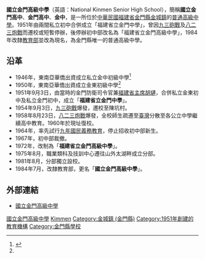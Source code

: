 {{Infobox School
| name        = 國立金門高級中學
| other_name  = National Kinmen Senior High School
| image       = File:School badge of National Kinmen Senior High School.png
| type        = 國立[[普通高級中學|普通高級中學]]
| affiliation =
| established = 1951年9月3日
| district    = {{ROC}}<br>[[福建省_(中華民國)|福建省]][[金門縣|金門縣]][[金城鎮_(金門縣)|金城鎮]]
| president   = 
| principal   = 許自佑
| staff       = 27人
| faculty     = 74人
| grades      = 三年制
| gender      = 
| students    = 1,009人（2016年）
| classes     = 共30班<br>一年級10班<br>二年級10班<br>三年級10班
| class       = 
| area        = 9.83666公頃
| motto       = 勤樸弘毅
| mascot      = 
| colors      = 
| magazine    = 
| sc          = 
| cs          = 
| house       = 
| athletics   = 
| conference  = 
| free_label  = 
| free_text   = 
| location    = {{ROC}}<br>[[福建省_(中華民國)|福建省]][[金門縣|金門縣]][[金城鎮_(金門縣)|金城鎮]]光前路94號
| tel         = 08-232-6582
| fax         = 
| website     = [https://www.kmsh.km.edu.tw/home]
|telephone=|address=}}
'''國立金門高級中學'''（英語：National Kinmen Senior High School），簡稱'''國立金門高中'''、'''金門高中'''、'''金中'''，是一所位於[[中華民國|中華民國]][[福建省_(中華民國)|福建省]][[金門縣|金門縣]][[金城鎮_(金門縣)|金城鎮]]的[[中華民國普通型高級中等學校列表|普通高級中學]]。1951年由兩間私立初中合併成立「福建省立金門中學」，曾因[[九三砲戰|九三砲戰]]及[[八二三炮戰|八二三炮戰]]而遷校或短暫停辦，後停辦初中部改名為「福建省立金門高級中學」，1984年改隸[[中華民國教育部|教育部]]並改為現名，為金門縣唯一的普通高級中學。

== 沿革 ==
*1946年，東南亞華僑出資成立私立金中初級中學<ref name="金中校史">{{Cite web |url=https://www.kmsh.km.edu.tw/home?cid=2094 |title=存档副本 |access-date=2021-06-27 |archive-date=2021-06-29 |archive-url=https://web.archive.org/web/20210629041023/https://www.kmsh.km.edu.tw/home?cid=2094 |dead-url=no }}</ref>
*1950年，東南亞華僑出資成立金東初級中學<ref name="金中校史"/>
*1951年9月3日，由當時的金門防衛司令官兼[[福建省主席|福建省主席]][[胡璉|胡璉]]，合併私立金東初中及私立金門初中，成立「'''福建省立金門中學'''」。
*1954年9月3日，[[九三砲戰|九三砲戰]]爆發，遷校至陳坑村。
*1958年8月23日，[[八二三炮戰|八二三炮戰]]爆發，全校師生疏遷至[[臺灣|臺灣]]分散至各公立中學繼續高中教育。1960年於現址復校。
*1964年，率先試行[[九年國民義務教育|九年國民義務教育]]，停止招收初中部新生。
*1967年，初中部裁撤。
*1972年，改制為「'''福建省立金門高級中學'''」。
*1975年8月，職業類科及技訓中心遷往山外太湖畔成立分部。
*1981年8月，分部獨立設校。
*1984年7月，改隸教育部，更名「'''國立金門高級中學'''」。

== 外部連結 ==
*[https://www.kmsh.km.edu.tw/home 國立金門高級中學] {{Wayback|url=https://www.kmsh.km.edu.tw/home |date=20201021153608 }}

{{離島地區高級中等學校}}
{{金門縣各級學校}}

[[Category:國立金門高級中學|]]
[[Category:中華民國國立普通型高級中等學校|Kimmen]]
[[Category:金城鎮_(金門縣)|Category:金城鎮 (金門縣)]]
[[Category:1951年創建的教育機構|Category:1951年創建的教育機構]]
[[Category:金門縣學校|Category:金門縣學校]]